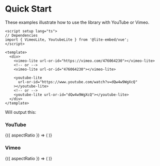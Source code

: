 

# Quick Start

These examples illustrate how to use the library with YouTube or Vimeo.

```vue
<script setup lang="ts">
// Dependencies
import { VimeoLite, YoutubeLite } from '@lite-embed/vue';
</script>

<template>
  <div>
    <vimeo-lite url-or-id="https://vimeo.com/476064230"></vimeo-lite>
    <!-- or -->
    <vimeo-lite url-or-id="476064230"></vimeo-lite>

    <youtube-lite
      url-or-id="https://www.youtube.com/watch?v=dQw4w9WgXcQ"
    ></youtube-lite>
    <!-- or -->
    <youtube-lite url-or-id="dQw4w9WgXcQ"></youtube-lite>
  </div>
</template>
```

Will output this:

### YouTube

<AspectRatioShowcase>
  {({ aspectRatio }) => (
    <YoutubeLite
      aspectRatio={aspectRatio}
      className="mt-6 rounded-lg shadow-lg !shadow-[#29abe2]/20"
      urlOrId="https://www.youtube.com/watch?v=dQw4w9WgXcQ"
      poster="maxresdefault"
    />
  )}
</AspectRatioShowcase>

### Vimeo

<AspectRatioShowcase>
  {({ aspectRatio }) => (
    <VimeoLite
      aspectRatio={aspectRatio}
      className="mt-6 rounded-lg shadow-lg !shadow-[#29abe2]/20"
      urlOrId="https://vimeo.com/476064230"
      poster="1280x720"
    />
  )}
</AspectRatioShowcase>

